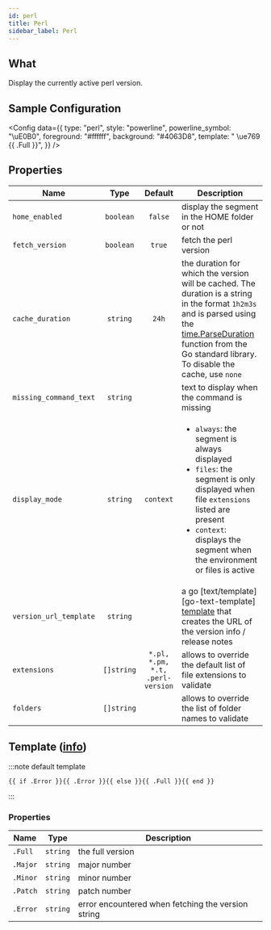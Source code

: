 ```yaml
---
id: perl
title: Perl
sidebar_label: Perl
---
```


## What

Display the currently active perl version.

## Sample Configuration


<Config
  data={{
    type: "perl",
    style: "powerline",
    powerline_symbol: "\uE0B0",
    foreground: "#ffffff",
    background: "#4063D8",
    template: " \ue769 {{ .Full }}",
  }}
/>

## Properties

| Name                   |    Type    |             Default              | Description                                                                                                                                                                                                                          |
| ---------------------- | :--------: | :------------------------------: | ------------------------------------------------------------------------------------------------------------------------------------------------------------------------------------------------------------------------------------ |
| `home_enabled`         | `boolean`  |             `false`              | display the segment in the HOME folder or not                                                                                                                                                                                        |
| `fetch_version`        | `boolean`  |              `true`              | fetch the perl version                                                                                                                                                                                                               |
| `cache_duration`       |  `string`  |              `24h`               | the duration for which the version will be cached. The duration is a string in the format `1h2m3s` and is parsed using the [time.ParseDuration] function from the Go standard library. To disable the cache, use `none`              |
| `missing_command_text` |  `string`  |                                  | text to display when the command is missing                                                                                                                                                                                          |
| `display_mode`         |  `string`  |            `context`             | <ul><li>`always`: the segment is always displayed</li><li>`files`: the segment is only displayed when file `extensions` listed are present</li><li>`context`: displays the segment when the environment or files is active</li></ul> |
| `version_url_template` |  `string`  |                                  | a go [text/template][go-text-template] [template][templates] that creates the URL of the version info / release notes                                                                                                                |
| `extensions`           | `[]string` | `*.pl, *.pm, *.t, .perl-version` | allows to override the default list of file extensions to validate                                                                                                                                                                   |
| `folders`              | `[]string` |                                  | allows to override the list of folder names to validate                                                                                                                                                                              |

## Template ([info][templates])

:::note default template

```template
{{ if .Error }}{{ .Error }}{{ else }}{{ .Full }}{{ end }}
```

:::

### Properties

| Name     | Type     | Description                                        |
| -------- | -------- | -------------------------------------------------- |
| `.Full`  | `string` | the full version                                   |
| `.Major` | `string` | major number                                       |
| `.Minor` | `string` | minor number                                       |
| `.Patch` | `string` | patch number                                       |
| `.Error` | `string` | error encountered when fetching the version string |

[templates]: /docs/configuration/templates
[time.ParseDuration]: https://golang.org/pkg/time/#ParseDuration

